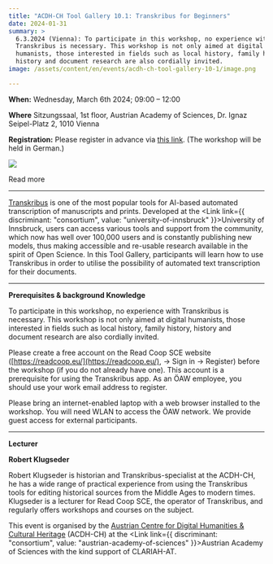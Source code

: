 ```yaml
---
title: "ACDH-CH Tool Gallery 10.1: Transkribus for Beginners"
date: 2024-01-31
summary: >
  6.3.2024 (Vienna): To participate in this workshop, no experience with
  Transkribus is necessary. This workshop is not only aimed at digital
  humanists, those interested in fields such as local history, family history,
  history and document research are also cordially invited.
image: /assets/content/en/events/acdh-ch-tool-gallery-10-1/image.png

---
```


**When:** Wednesday, March 6th 2024; 09:00 – 12:00

**Where** Sitzungssaal, 1st floor, Austrian Academy of Sciences, Dr. Ignaz Seipel-Platz 2, 1010 Vienna

**Registration:** Please register in advance via [this link](https://www.oeaw.ac.at/acdh/events/registration/acdh-ch-tool-gallery). (The workshop will be held in German.)

![](/assets/content/en/events/acdh-ch-tool-gallery-10-1/funding-transkribus-en-final-v2.0-1024x576.png)

<Link link={{ discriminant: "pages", value: "funding-opportunities-for-junior-researcher" }}>Read more</Link>

***

[Transkribus](https://readcoop.eu/de/transkribus/) is one of the most popular tools for AI-based automated transcription of manuscripts and prints. Developed at the <Link link={{ discriminant: "consortium", value: "university-of-innsbruck" }}>University of Innsbruck</Link>, users can access various tools and support from the community, which now has well over 100,000 users and is constantly publishing new models, thus making accessible and re-usable research available in the spirit of Open Science. In this Tool Gallery, participants will learn how to use Transkribus in order to utilise the possibility of automated text transcription for their documents.

***

**Prerequisites & background Knowledge**

To participate in this workshop, no experience with Transkribus is necessary. This workshop is not only aimed at digital humanists, those interested in fields such as local history, family history, history and document research are also cordially invited.

Please create a free account on the Read Coop SCE website ([https://readcoop.eu/](https://readcoop.eu/), -> Sign in -> Register) before the workshop (if you do not already have one). This account is a prerequisite for using the Transkribus app. As an ÖAW employee, you should use your work email address to register.

Please bring an internet-enabled laptop with a web browser installed to the workshop. You will need WLAN to access the ÖAW network. We provide guest access for external participants.

***

**Lecturer**

**Robert Klugseder**

Robert Klugseder is historian and Transkribus-specialist at the ACDH-CH, he has a wide range of practical experience from using the Transkribus tools for editing historical sources from the Middle Ages to modern times. Klugseder is a lecturer for Read Coop SCE, the operator of Transkribus, and regularly offers workshops and courses on the subject.

This event is organised by the [Austrian Centre for Digital Humanities & Cultural Heritage](https://www.oeaw.ac.at/acdh/events/event-series/acdh-ch-tool-gallery-101) (ACDH-CH) at the <Link link={{ discriminant: "consortium", value: "austrian-academy-of-sciences" }}>Austrian Academy of Sciences</Link> with the kind support of CLARIAH-AT.
